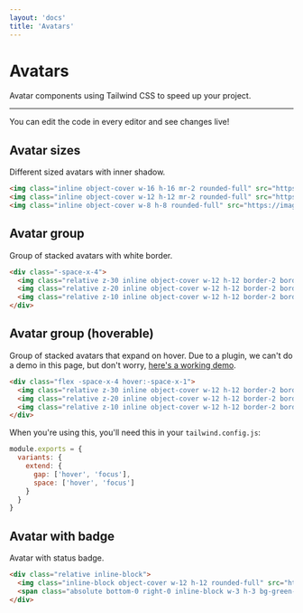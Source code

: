 ```yaml
---
layout: 'docs'
title: 'Avatars'
---
```


# Avatars

Avatar components using Tailwind CSS to speed up your project.

---

You can edit the code in every editor and see changes live!

## Avatar sizes

Different sized avatars with inner shadow.

```html live
<img class="inline object-cover w-16 h-16 mr-2 rounded-full" src="https://images.pexels.com/photos/2589653/pexels-photo-2589653.jpeg?auto=compress&cs=tinysrgb&h=650&w=940" alt="Profile image"/>
<img class="inline object-cover w-12 h-12 mr-2 rounded-full" src="https://images.pexels.com/photos/2589653/pexels-photo-2589653.jpeg?auto=compress&cs=tinysrgb&h=650&w=940" alt="Profile image"/>
<img class="inline object-cover w-8 h-8 rounded-full" src="https://images.pexels.com/photos/2589653/pexels-photo-2589653.jpeg?auto=compress&cs=tinysrgb&h=650&w=940" alt="Profile image"/>
```

## Avatar group

Group of stacked avatars with white border.

```html live
<div class="-space-x-4">
  <img class="relative z-30 inline object-cover w-12 h-12 border-2 border-white rounded-full" src="https://images.pexels.com/photos/2589653/pexels-photo-2589653.jpeg?auto=compress&cs=tinysrgb&h=650&w=940" alt="Profile image"/>
  <img class="relative z-20 inline object-cover w-12 h-12 border-2 border-white rounded-full" src="https://images.pexels.com/photos/2955305/pexels-photo-2955305.jpeg?auto=compress&cs=tinysrgb&h=650&w=940" alt="Profile image"/>
  <img class="relative z-10 inline object-cover w-12 h-12 border-2 border-white rounded-full" src="https://images.pexels.com/photos/2589653/pexels-photo-2589653.jpeg?auto=compress&cs=tinysrgb&h=650&w=940" alt="Profile image"/>
</div>
```

## Avatar group (hoverable)

Group of stacked avatars that expand on hover. Due to a plugin, we can't do a demo in this page, but don't worry, [here's a working demo](https://play.tailwindcss.com/5en4Q10ZHq).

```html
<div class="flex -space-x-4 hover:-space-x-1">
  <img class="relative z-30 inline object-cover w-12 h-12 border-2 border-white rounded-full" src="https://images.pexels.com/photos/2589653/pexels-photo-2589653.jpeg?auto=compress&cs=tinysrgb&h=650&w=940" alt="Profile image"/>
  <img class="relative z-20 inline object-cover w-12 h-12 border-2 border-white rounded-full" src="https://images.pexels.com/photos/2955305/pexels-photo-2955305.jpeg?auto=compress&cs=tinysrgb&h=650&w=940" alt="Profile image"/>
  <img class="relative z-10 inline object-cover w-12 h-12 border-2 border-white rounded-full" src="https://images.pexels.com/photos/2589653/pexels-photo-2589653.jpeg?auto=compress&cs=tinysrgb&h=650&w=940" alt="Profile image"/>
</div>
```

When you're using this, you'll need this in your `tailwind.config.js`:

```js
module.exports = {
  variants: {
    extend: {
      gap: ['hover', 'focus'],
      space: ['hover', 'focus']
    }
  }
}
```

## Avatar with badge

Avatar with status badge.

```html live
<div class="relative inline-block">
  <img class="inline-block object-cover w-12 h-12 rounded-full" src="https://images.pexels.com/photos/2955305/pexels-photo-2955305.jpeg?auto=compress&cs=tinysrgb&h=650&w=940" alt="Profile image"/>
  <span class="absolute bottom-0 right-0 inline-block w-3 h-3 bg-green-600 border-2 border-white rounded-full"></span>
</div>
```
